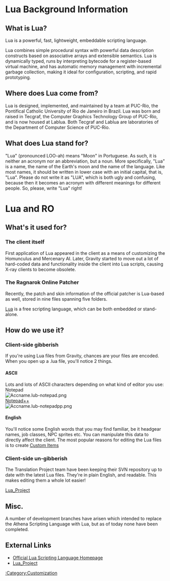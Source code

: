 = Lua Background Information =
== What is Lua? ==
Lua is a powerful, fast, lightweight, embeddable scripting language.

Lua combines simple procedural syntax with powerful data description constructs based on associative arrays and extensible semantics. Lua is dynamically typed, runs by interpreting bytecode for a register-based virtual machine, and has automatic memory management with incremental garbage collection, making it ideal for configuration, scripting, and rapid prototyping.

== Where does Lua come from? ==
Lua is designed, implemented, and maintained by a team at PUC-Rio, the Pontifical Catholic University of Rio de Janeiro in Brazil. Lua was born and raised in Tecgraf, the Computer Graphics Technology Group of PUC-Rio, and is now housed at Lablua. Both Tecgraf and Lablua are laboratories of the Department of Computer Science of PUC-Rio.

== What does Lua stand for? ==
"Lua" (pronounced LOO-ah) means "Moon" in Portuguese. As such, it is neither an acronym nor an abbreviation, but a noun. More specifically, "Lua" is a name, the name of the Earth's moon and the name of the language. Like most names, it should be written in lower case with an initial capital, that is, "Lua". Please do not write it as "LUA", which is both ugly and confusing, because then it becomes an acronym with different meanings for different people. So, please, write "Lua" right!

= Lua and RO =
== What's it used for? ==
=== The client itself ===
First application of Lua appeared in the client as a means of customizing the Homunculus and Mercenary AI. Later, Gravity started to move out a lot of hard-coded data and functionality inside the client into Lua scripts, causing X-ray clients to become obsolete. 

=== The Ragnarok Online Patcher ===
Recently, the patch and skin information of the official patcher is Lua-based as well, stored in nine files spanning five folders. 

[[wikipedia:Lua_(programming_language)|Lua]] is a free scripting language, which can be both embedded or stand-alone.


== How do we use it? ==

=== Client-side gibberish ===
If you're using Lua files from Gravity, chances are your files are encoded. When you open up a .lua file, you'll notice 2 things.

==== ASCII ====
Lots and lots of ASCII characters depending on what kind of editor you use:<br />
Notepad<br />
[[File:Accname.lub-notepad.png]]
<br />
[http://notepad-plus-plus.org/ Notepad++]<br />
[[File:Accname.lub-notepadpp.png]]

==== English ====
You'll notice some English words that you may find familiar, be it headgear names, job classes, NPC sprites etc. You can manipulate this data to directly affect the client. The most popular reasons for editing the Lua files is to create [[Custom_Items#View_IDs.2C_Having_A_Custom_Item_Without_Xray|Custom Items]]


=== Client-side un-gibberish ===
The Translation Project team have been keeping their SVN repository up to date with the latest Lua files. They're in plain English, and readable. This makes editing them a whole lot easier!

[http://subversion.assembla.com/svn/ClientSide/Lua_Project/ Lua_Project]


== Misc. ==
A number of development branches have arisen which intended to replace the Athena Scripting Language with Lua, but as of today none have been completed.

== External Links ==
* [http://www.lua.org/ Official Lua Scripting Language Homepage]
* [http://subversion.assembla.com/svn/ClientSide/Lua_Project/ Lua_Project]
[[:Category:Customization]]